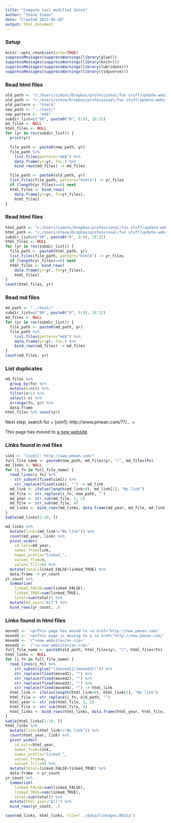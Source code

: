 ```yaml
---
title: "Compute last modified dates"
author: "Steve Simon"
date: "Created 2022-05-26"
output: html_document
---
```


### Setup

```r
knitr::opts_chunk$set(echo=TRUE)
suppressMessages(suppressWarnings(library(glue)))
suppressMessages(suppressWarnings(library(knitr)))
suppressMessages(suppressWarnings(library(lubridate)))
suppressMessages(suppressWarnings(library(tidyverse)))
```

### Read html files

```r
old_path <- "c:/Users/simons/Dropbox/professional/fun stuff/update-website/"
old_path <- "c:/Users/steve/Dropbox/professional/fun stuff/update-website/"
old_pattern <- "html$"
new_path <- "../text/"
new_pattern <- "md$"
subdir_list=c("99", paste0("0", 0:9), 10:22)
md_files <- NULL
html_files <- NULL
for (yr in rev(subdir_list)) {
  print(yr)

  file_path <- paste0(new_path, yr)
  file_path %>%
    list.files(pattern="md$") %>%
    data.frame(yr=yr, fn=.) %>%
    bind_rows(md_files) -> md_files

  file_path <- paste0(old_path, yr)
  list.files(file_path, pattern="html$") -> yr_files
  if (length(yr_files)==0) next
  html_files <- bind_rows(
    data.frame(yr=yr, fn=yr_files),
    html_files)
}
```

### Read html files

```r
html_path <- "c:/Users/simons/Dropbox/professional/fun stuff/update-website/"
html_path <- "c:/Users/steve/Dropbox/professional/fun stuff/update-website/"
subdir_list=c("99", paste0("0", 0:9), 10:22)
html_files <- NULL
for (yr in rev(subdir_list)) {
  file_path <- paste0(html_path, yr)
  list.files(file_path, pattern="html$") -> yr_files
  if (length(yr_files)==0) next
  html_files <- bind_rows(
    data.frame(yr=yr, fn=yr_files),
    html_files)
}
count(html_files, yr)
```

### Read md files

```r
md_path <- "../text/"
subdir_list=c("99", paste0("0", 0:9), 10:22)
md_files <- NULL
for (yr in rev(subdir_list)) {
  file_path <- paste0(md_path, yr)
  file_path %>%
    list.files(pattern="md$") %>%
    data.frame(yr=yr, fn=.) %>%
    bind_rows(md_files) -> md_files
}
count(md_files, yr)
```

### List duplicates

```r
md_files %>%
  group_by(fn) %>%
  mutate(n=n()) %>%
  filter(n>1) %>%
  select(-n) %>%
  arrange(fn, yr) %>%
  data.frame
html_files %>% count(yr)
```

Next step, search for 
+ [sim1]: http://www.pmean.com/??/...
+ <p>This page has moved to <a href="http://new.pmean.com/.../">a new website</a>.</p>

### Links found in md files

```r
sim1 <- "[sim1]: http://www.pmean.com/"
full_file_name <- paste0(new_path, md_files$yr, "/", md_files$fn)
md_links <- NULL
for (i_fn in full_file_name) {
  read_lines(i_fn) %>%
    str_subset(fixed(sim1)) %>%
    str_replace(fixed(sim1), "") -> md_link
  md_link <- ifelse(length(md_link>0), md_link[1], "No link")
  md_file <- str_replace(i_fn, new_path, "")
  md_year <- str_sub(md_file, 1, 2)
  md_file <- str_sub(md_file, 4)
  md_links <- bind_rows(md_links, data.frame(md_year, md_file, md_link))
}
kable(md_links[1:10, ])
```

```r
md_links %>%
  mutate(link=(md_link!="No link")) %>%
  count(md_year, link) %>%
  pivot_wider(
    id_cols=md_year, 
    names_from=link, 
    names_prefix="linked_", 
    values_from=n,
    values_fill=0) %>%
  mutate(total=linked_FALSE+linked_TRUE) %>%
  data.frame -> yr_count
yr_count %>%
  summarize(
    linked_FALSE=sum(linked_FALSE),
    linked_TRUE=sum(linked_TRUE),
    total=sum(total)) %>%
  mutate(md_year="All") %>%
  bind_rows(yr_count, .)
```

### Links found in html files

```r
moved1 <- '<p>This page has moved to <a href="http://new.pmean.com/'
moved3 <- '<p>This page is moving to a <a href="http://new.pmean.com/'
moved4 <- '/">new website</a>.</p>'
moved2 <- '/">a new website</a>.</p>'
full_file_name <- paste0(old_path, html_files$yr, "/", html_files$fn)
html_links <- NULL
for (i_fn in full_file_name) {
  read_lines(i_fn) %>%
    str_subset(glue("({moved1}|{moved3})")) %>%
    str_replace(fixed(moved1), "") %>%
    str_replace(fixed(moved2), "") %>%
    str_replace(fixed(moved3), "") %>%
    str_replace(fixed(moved4), "") -> html_link
  html_link <- ifelse(length(html_link>0), html_link[1], "No link")
  html_file <- str_replace(i_fn, old_path, "")
  html_year <- str_sub(html_file, 1, 2)
  html_file <- str_sub(html_file, 4)
  html_links <- bind_rows(html_links, data.frame(html_year, html_file, html_link))
}
kable(html_links[1:10, ])
html_links %>%
  mutate(link=(html_link!="No link")) %>%
  count(html_year, link) %>%
  pivot_wider(
    id_cols=html_year, 
    names_from=link, 
    names_prefix="linked_", 
    values_from=n,
    values_fill=0) %>%
  mutate(total=linked_FALSE+linked_TRUE) %>%
  data.frame -> yr_count
yr_count %>%
  summarize(
    linked_FALSE=sum(linked_FALSE),
    linked_TRUE=sum(linked_TRUE),
    total=sum(total)) %>%
  mutate(html_year="All") %>%
  bind_rows(yr_count, .)
```

```r
save(md_links, html_links, file="../data/linkages.RData")
```

